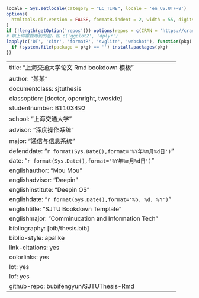 ```r
locale = Sys.setlocale(category = "LC_TIME", locale = 'en_US.UTF-8')
options(
  htmltools.dir.version = FALSE, formatR.indent = 2, width = 55, digits = 4
)
if (!length(getOption('repos'))) options(repos = c(CRAN = 'https://cran.rstudio.com'))
# 填上你需要用到的包，如 c('ggplot2', 'dplyr')
lapply(c('DT', 'citr', 'formatR', 'svglite', 'webshot'), function(pkg) {
  if (system.file(package = pkg) == '') install.packages(pkg)
})
```
--- 
title: "上海交通大学论文 Rmd bookdown 模板"
author: "某某"
documentclass: sjtuthesis
classoption: [doctor, openright, twoside]
studentnumber: B1103492
school: "上海交通大学"
advisor: "深度操作系统"
major: "通信与信息系统"
defenddate: "`r format(Sys.Date(),format='%Y年%m月%d日')`"
date: "`r format(Sys.Date(),format='%Y年%m月%d日')`"
englishauthor: "Mou Mou"
englishadvisor: "Deepin"
englishinstitute: "Deepin OS"
englishdate: "`r format(Sys.Date(),format='%b. %d, %Y')`"
englishtitle: "SJTU Bookdown Template"
englishmajor: "Comminucation and Information Tech"
bibliography: [bib/thesis.bib]
biblio-style: apalike
link-citations: yes
colorlinks: yes
lot: yes
lof: yes
github-repo: bubifengyun/SJTUThesis-Rmd
---


